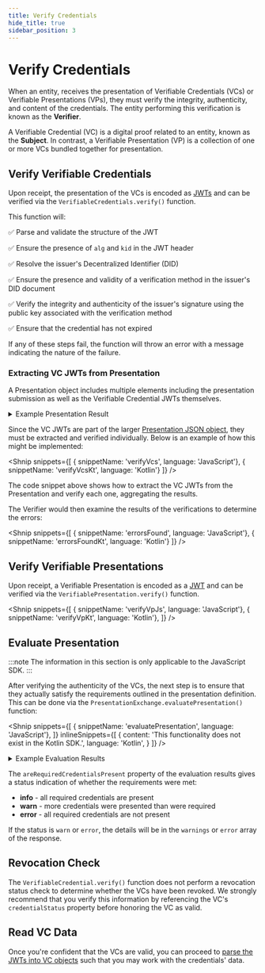 ```yaml
---
title: Verify Credentials
hide_title: true
sidebar_position: 3
---
```


<LanguageSwitcher languages="JavaScript, Kotlin" />

# Verify Credentials

When an entity, receives the presentation of Verifiable Credentials (VCs) or Verifiable Presentations (VPs), they must verify the integrity, authenticity, and content of the credentials.
The entity performing this verification is known as the **Verifier**.

A Verifiable Credential (VC) is a digital proof related to an entity, known as the **Subject**. In contrast, a Verifiable Presentation (VP) is a collection of one or more VCs bundled together for presentation.

## Verify Verifiable Credentials

Upon receipt, the presentation of the VCs is encoded as [JWTs](/docs/web5/verifiable-credentials/jwt-to-vc#what-is-a-jwt) and can be verified via the `VerifiableCredentials.verify()` function.

This function will:

✅ Parse and validate the structure of the JWT

✅ Ensure the presence of `alg` and `kid` in the JWT header

✅ Resolve the issuer's Decentralized Identifier (DID)

✅ Ensure the presence and validity of a verification method in the issuer's DID document

✅ Verify the integrity and authenticity of the issuer's signature using the public key associated with the verification method

✅ Ensure that the credential has not expired

If any of these steps fail, the function will throw an error with a message indicating the nature of the failure.

### Extracting VC JWTs from Presentation

A Presentation object includes multiple elements including the presentation submission as well as the Verifiable Credential JWTs themselves.

<details>
<summary>Example Presentation Result</summary>


<Shnip
    inlineSnippets={[
    {
      language: 'JavaScript',
      content: 'The JavaScript SDK returns a Presentation Result:',
      code: `
{
  "presentation": {
    "@context": [
      "https://www.w3.org/2018/credentials/v1",
      "https://identity.foundation/presentation-exchange/submission/v1"
    ],
    "type": [
      "VerifiablePresentation",
      "PresentationSubmission"
    ],
    "presentation_submission": {
      "id": "bPLV_jMdN5XJengbX4M-l",
      "definition_id": "presDefIdloanAppVerification123",
      "descriptor_map": [
        {
          "id": "employmentVerification",
          "format": "jwt_vc",
          "path": "$.verifiableCredential[0]"
        },
        {
          "id": "dobVerification",
          "format": "jwt_vc",
          "path": "$.verifiableCredential[1]"
        },
        {
          "id": "nameVerification",
          "format": "jwt_vc",
          "path": "$.verifiableCredential[1]"
        }
      ]
    },
    //highlight-start
    "verifiableCredential": [
        "/* JWT VC for EmploymentCredential */",
        "/* JWT VC for PIICredential */",
    ]
    //highlight-end
  },
  "presentationSubmissionLocation": 1,
  "presentationSubmission": {
    "id": "bPLV_jMdN5XJengbX4M-l",
    "definition_id": "presDefIdloanAppVerification123",
    "descriptor_map": [
      {
        "id": "employmentVerification",
        "format": "jwt_vc",
        "path": "$.verifiableCredential[0]"
      },
      {
        "id": "dobVerification",
        "format": "jwt_vc",
        "path": "$.verifiableCredential[1]"
      },
      {
        "id": "nameVerification",
        "format": "jwt_vc",
        "path": "$.verifiableCredential[1]"
      }
    ]
  }
}
      `
    },
    {
      content: 'The Kotlin SDK returns a Verifiable Presentation:',
      language: 'Kotlin',
      codeLanguage: 'javascript',
      code: `
{
  "@context": [
    "https://www.w3.org/2018/credentials/v1"
  ],
  "type": [
    "VerifiablePresentation"
  ],
  "id": "urn:uuid:8b993a35-b4d7-4788-b9a5-88fdc5c36fec",
  "presentation_submission": {
    "id": "d9fda7f3-9e6e-41e4-8b1b-06b7b4aa8451",
    "definitionId": "presDefIdloanAppVerification123",
    "descriptorMap": [
      {
        "id": "employmentVerification",
        "format": "jwt_vc",
        "path": "$.verifiableCredential[0]"
      },
      {
        "id": "dobVerification",
        "format": "jwt_vc",
        "path": "$.verifiableCredential[1]"
      },
      {
        "id": "nameVerification",
        "format": "jwt_vc",
        "path": "$.verifiableCredential[1]"
      }
    ]
  },
    //highlight-start
    "verifiableCredential": [
        "/* JWT VC for EmploymentCredential */",
        "/* JWT VC for PIICredential */",
    ]
    //highlight-end
  "holder": "/* Subject's DID */."
}
      `
    }
  ]}
/>

</details>

Since the VC JWTs are part of the larger [Presentation JSON object](/docs/web5/verifiable-credentials/presentation-exchange#create-presentation), they must be extracted and verified individually.
Below is an example of how this might be implemented:

<Shnip
  snippets={[
    { snippetName: 'verifyVcs', language: 'JavaScript'},
    { snippetName: 'verifyVcsKt', language: 'Kotlin'}
    ]}
/>


The code snippet above shows how to extract the VC JWTs from the Presentation and verify each one, aggregating the results.

The Verifier would then examine the results of the verifications to determine the errors:

<Shnip
  snippets={[
    { snippetName: 'errorsFound', language: 'JavaScript'},
    { snippetName: 'errorsFoundKt', language: 'Kotlin'}
    ]}
/>

## Verify Verifiable Presentations

Upon receipt, a Verifiable Presentation is encoded as a [JWT](/docs/web5/verifiable-credentials/jwt-to-vc#what-is-a-jwt) and can be verified via the `VerifiablePresentation.verify()` function.

<Shnip
  snippets={[
    { snippetName: 'verifyVpJs', language: 'JavaScript'},
    { snippetName: 'verifyVpKt', language: 'Kotlin'},
  ]}
/>

## Evaluate Presentation

:::note
The information in this section is only applicable to the JavaScript SDK.
:::

After verifying the authenticity of the VCs, the next step is to ensure that they actually satisfy the requirements outlined in the presentation definition.
This can be done via the `PresentationExchange.evaluatePresentation()` function:

<Shnip
  snippets={[
    { snippetName: 'evaluatePresentation', language: 'JavaScript'},
  ]}
    inlineSnippets={[
    {
      content: 'This functionality does not exist in the Kotlin SDK.',
      language: 'Kotlin',
    }
  ]}
/>



<details>
<summary>Example Evaluation Results</summary>

```js
{
  "areRequiredCredentialsPresent": "info",
  "verifiableCredential": [
    "/* JWT VC for EmploymentCredential */",
    "/* JWT VC for PIICredential */",
  ],
  "warnings": [],
  "errors": [],
  "value": {
    "id": "WabEjZrPQQOQw8YUg9kIN",
    "definition_id": "presDefIdloanAppVerification123",
    "descriptor_map": [
      {
        "id": "employmentVerification",
        "format": "jwt_vc",
        "path": "$.verifiableCredential[0]"
      },
      {
        "id": "dobVerification",
        "format": "jwt_vc",
        "path": "$.verifiableCredential[1]"
      },
      {
        "id": "nameVerification",
        "format": "jwt_vc",
        "path": "$.verifiableCredential[1]"
      }
    ]
  }
}
```

</details>

The `areRequiredCredentialsPresent` property of the evaluation results gives a status indication of whether the requirements were met:

* **info** - all required credentials are present
* **warn** - more credentials were presented than were required
* **error** - all required credentials are not present

If the status is `warn` or `error`, the details will be in the `warnings` or `error` array of the response.


## Revocation Check

The `VerifiableCredential.verify()` function does not perform a revocation status check to determine whether the VCs have been revoked.
We strongly recommend that you verify this information by referencing the VC's `credentialStatus` property before honoring the VC as valid.


## Read VC Data

Once you're confident that the VCs are valid, you can proceed to [parse the JWTs into VC objects](/docs/web5/verifiable-credentials/jwt-to-vc) such that you may work with the credentials' data.
